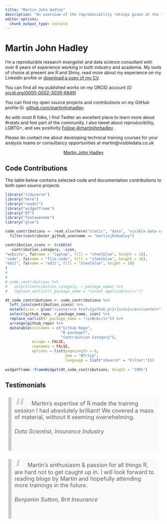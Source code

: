 ```yaml
---
title: "Martin John Hadley"
description: "An overview of the reproducibility ratings given at the top of each blogpost"
editor_options: 
  chunk_output_type: console
---
```


# Martin John Hadley

<div class='row'>

<div class="col-sm-8">

<p>I'm a reproducible research evangelist and data science consultant with over 6 years of experience working in both industry and academia. My tools of choice at present are R and Shiny, read more about my experience on my LinkedIn profile or <a href="/team/cvs/2018-01-30_CV_Martin-John-Hadley.docx" target="_blank">download a copy of my CV</a>.</p>

<p>You can find all my published works on my ORCID account (<a href="https://orcid.org/0000-0002-3039-6849" target="orcid.widget" rel="noopener noreferrer" style="vertical-align:top;"><img src="../img/orcid_16x16.png" style="width:1em;" alt="ORCID iD icon">orcid.org/0000-0002-3039-6849</a>)</p>

<p>You can find my open source projects and contributions on my GitHub profile <a href="https://github.com/martinjhnhadley" target="github.widget" rel="noopener noreferrer" style="vertical-align:top;"><img src="../img/GitHub-Mark-32px.png" style="width:1em;margin-right:.5em;" alt="GitHub logo">github.com/martinjhnhadley</a>.

<p>As with most R folks, I find Twitter an excellent place to learn more about #rstats and feel part of the community. I also tweet about reproducibility, LGBTQ+, and sex positivity <a href="https://twitter.com/martinjhnhadley?ref_src=twsrc%5Etfw" class="twitter-follow-button" data-show-count="false">Follow @martinjhnhadley</a><script async src="https://platform.twitter.com/widgets.js" charset="utf-8"></script>.</p>

<p>Please do contact me about developing technical training courses for your analysis teams or consultancy opportunities at martin@visibledata.co.uk

</div>

<div class="col-sm-4">

<center>
<script type="text/javascript" src="https://platform.linkedin.com/badges/js/profile.js" async defer></script>
<div class="LI-profile-badge"  data-version="v1" data-size="large" data-locale="en_US" data-type="vertical" data-theme="light" data-vanity="martinjohnhadley"><a class="LI-simple-link" href='https://uk.linkedin.com/in/martinjohnhadley?trk=profile-badge'>Martin John Hadley</a></div>
</center>

</div>

</div>
<style>
blockquote {
  background: #f9f9f9;
  border-left: 10px solid #ccc;
  margin: 1.5em 10px;
  padding: 0.5em 10px;
  quotes: "\201C""\201D""\2018""\2019";
}
blockquote:before {
  color: #ccc;
  content: open-quote;
  font-size: 4em;
  line-height: 0.1em;
  margin-right: 0.25em;
  vertical-align: -0.4em;
}
blockquote p {
  display: inline;
}
</style>

## Code Contributions

The table below contains selected code and documentation contributions to both open source projects.

```r
library("tidyverse")
library("here")
library("readxl")
library("widgetframe")
library("DT")
library("fontawesome")
library("glue")

code_contributions <- read_xlsx(here("static", "data", "visible-data-code-contributions.xlsx")) %>%
  filter(contributer_github_username == "martinjhnhadley")

contribution_icons <- tribble(
  ~contribution_category, ~icon,
"website", fa(name = "laptop", fill = "steelblue", height = 18),
"code", fa(name = "file-code", fill = "steelblue", height = 18),
"edit", fa(name = "edit", fill = "steelblue", height = 18)
)
# 
# 
# code_contributions %>%
#   select(contribution_category, r_package_name) %>%
#   replace_na(list(r_package_name = "<i>not applicable</i>"))

dt_code_contributions <- code_contributions %>%
  left_join(contribution_icons) %>%
  mutate(icon = glue("<center><a href={github_pr}>{icon}</a></center>")) %>%
  select(github_repo, r_package_name, icon) %>%
  replace_na(list(r_package_name = "<i>N/A</i>")) %>%
  arrange(github_repo) %>%
  datatable(colnames = c("Github Repo",
                         "R package?",
                         "Contribution Category"),
            escape = FALSE,
            rownames = FALSE,
            options = list(pageLength = 6,
                           dom = "Bfrtip",
                           language = list("sSearch" = "Filter:")))
  
widgetframe::frameWidget(dt_code_contributions, height = "100%")

```


## Testimonials

<div class='row'>

<div class='col-xs-6'>

<blockquote style='font-size:18px'><p>Martin’s expertise of R made the training session I had absolutely brilliant! We covered a mass of material, without it seeming overwhelming.</p><h6>Data Scientist, Insurance Industry</h6></blockquote>

</div>

<div class='col-xs-6'>

<blockquote style='font-size:18px'>
<p>
Martin’s enthusiasm & passion for all things R, are hard not to get caught up in. I will look forward to reading blogs by Martin and hopefully attending more trainings in the future.
</p>
<h6>Benjamin Sutton, Brit Insurance</h6>
</blockquote>

</div>

</div>
